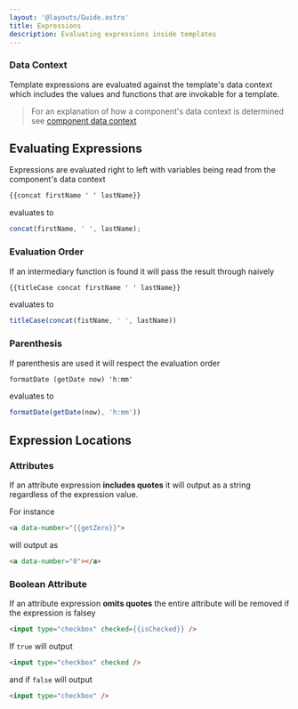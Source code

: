 ```yaml
---
layout: '@layouts/Guide.astro'
title: Expressions
description: Evaluating expressions inside templates
---
```



### Data Context

Template expressions are evaluated against the template's data context which includes the values and functions that are invokable for a template.


> For an explanation of how a component's data context is determined see [component data context](/components/rendering#data-context)

## Evaluating Expressions

Expressions are evaluated right to left with variables being read from the component's data context
```html
{{concat firstName ' ' lastName}}
```

evaluates to
```javascript
concat(firstName, ' ', lastName);
```


### Evaluation Order

If an intermediary function is found it will pass the result through naively

```html
{{titleCase concat firstName ' ' lastName}}
```

evaluates to
```javascript
titleCase(concat(fistName, ' ', lastName))
```

### Parenthesis

If parenthesis are used it will respect the evaluation order
```html
formatDate (getDate now) 'h:mm'
```

evaluates to
```javascript
formatDate(getDate(now), 'h:mm'))
```

## Expression Locations


### Attributes

If an attribute expression **includes quotes** it will output as a string regardless of the expression value.

For instance
```html
<a data-number="{{getZero}}">
```

will output as
```html
<a data-number="0"></a>
```

### Boolean Attribute

If an attribute expression **omits quotes** the entire attribute will be removed if the expression is falsey

```html
<input type="checkbox" checked={{isChecked}} />
```

If `true` will output
```html
<input type="checkbox" checked />
```

and if `false` will output
```html
<input type="checkbox" />
```
